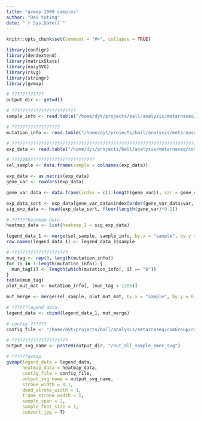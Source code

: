```yaml
---
title: "gvmap 1000 samples"
author: "Dai Yuting"
date: "`r Sys.Date()`"
---
```


```r
knitr::opts_chunk$set(comment = "#>", collapse = TRUE)
```


``` r

library(configr)
library(dendextend)
library(matrixStats)
library(easySVG)
library(rsvg)
library(stringr)
library(gvmap)

# ????????????
output_dir <- getwd()

# ????????????????????????
sample_info <- read.table("/home/dyt/projects/ball/analysis/metarnaseq/comGroup/ball.sampleinfo.txt", sep = "\t", header = T, comment.char = "!")

# ??????????????????
mutation_info <- read.table("/home/dyt/projects/ball/analysis/metarnaseq/comGroup/mutation_matrix.txt", sep = "\t", header = T, comment.char = "!")

# ???????????????????????????????????????????????????????????????????????????????????????????????????????????????
exp_data <- read.table("/home/dyt/projects/ball/analysis/metarnaseq/comGroup/filter_exp_mat.txt", header = T, sep = "\t")

# ???1285????????????????????????
sel_sample <- data.frame(sample = colnames(exp_data))

exp_data <- as.matrix(exp_data)
gene_var <- rowVars(exp_data)

gene_var_data <- data.frame(index = c(1:length(gene_var)), var = gene_var)

exp_data_sort <- exp_data[gene_var_data$index[order(gene_var_data$var, decreasing = T)], ]
sig_exp_data <- head(exp_data_sort, floor(length(gene_var)*0.1))

# ??????heatmap data
heatmap_data <- list(heatmap_1 = sig_exp_data)

legend_data_1 <- merge(sel_sample, sample_info, by.x = "sample", by.y = "nid", sort = F, all.x = T)
row.names(legend_data_1) <- legend_data_1$sample

# ?????????????????????
mun_tag <- rep(0, length(mutation_info))
for (i in 1:length(mutation_info)) {
  mun_tag[i] <- length(which(mutation_info[, i] == "0"))
}
table(mun_tag)
plot_mut_mat <- mutation_info[, (mun_tag < 1285)]

mut_merge <- merge(sel_sample, plot_mut_mat, by.x = "sample", by.y = 0, sort = F, all.x = T)

# ??????legend data
legend_data <- cbind(legend_data_1, mut_merge)

# config ??????
config_file <- "/home/dyt/projects/ball/analysis/metarnaseq/comGroup/config.allsample.yaml"

# ?????????????????????
output_svg_name <- paste0(output_dir, "/out_all_sample_kmer_svg")

# ??????gvmap
gvmap(legend_data = legend_data,
      heatmap_data = heatmap_data,
      config_file = config_file,
      output_svg_name = output_svg_name,
      stroke_width = 0.1,
      dend_stroke_width = 1,
      frame_stroke_width = 1,
      sample_span = 2,
      sample_font_size = 1,
      convert_jpg = T)



```
